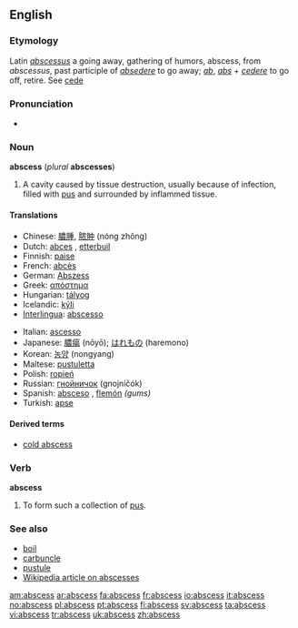 {{wikipedia}}
==English==

===Etymology===
{{rfc|first part of etymology seems to be doubled}}
Latin ''[[abscessus]]'' a going away, gathering of humors, abscess, from ''abscessus'', past participle of ''[[absedere]]'' to go away; ''[[ab]]'', ''[[abs]]'' + ''[[cedere]]'' to go off, retire. See [[cede]]

===Pronunciation===
*{{audio|en-uk-abscess.ogg|Audio (UK)}}

===Noun===
'''abscess''' (''plural'' '''abscesses''')

# {{pathology}} A cavity caused by tissue destruction, usually because of infection, filled with [[pus]] and surrounded by inflammed tissue.

====Translations====
{{trans-top}}
*Chinese: [[膿腫]], [[脓肿]] (nóng zhǒng)
*Dutch: [[abces]] {{n}}, [[etterbuil]] {{m}}
*Finnish: [[paise]]
*French: [[abcès]] {{m}}
*German: [[Abszess]] {{m}}
*Greek: [[απόστημα]] {{n}}
*Hungarian: [[tályog]] 
*Icelandic: [[kýli]] {{n}}
*[[Interlingua]]: [[abscesso]]
{{trans-mid}}
*Italian: [[ascesso]] {{m}}
*Japanese: [[膿瘍]] (nōyō); [[はれもの]] (haremono)
*Korean: [[농양]] (nongyang)
*Maltese: [[pustuletta]]
*Polish: [[ropień]] {{m}}
*Russian: [[гнойничок]] (gnojničók) {{m}}
*Spanish: [[absceso]] {{m}}, [[flemón]] {{m}} ''(gums)''
*Turkish: [[apse]]
{{trans-bottom}}

====Derived terms====
* [[cold abscess]]

===Verb===
'''abscess'''

#{{intransitive}} To form such a collection of [[pus]].

===See also===
*[[boil]]
*[[carbuncle]]
*[[pustule]]
*[[w:Abscess|Wikipedia article on abscesses]]

[[am:abscess]]
[[ar:abscess]]
[[fa:abscess]]
[[fr:abscess]]
[[io:abscess]]
[[it:abscess]]
[[no:abscess]]
[[pl:abscess]]
[[pt:abscess]]
[[fi:abscess]]
[[sv:abscess]]
[[ta:abscess]]
[[vi:abscess]]
[[tr:abscess]]
[[uk:abscess]]
[[zh:abscess]]